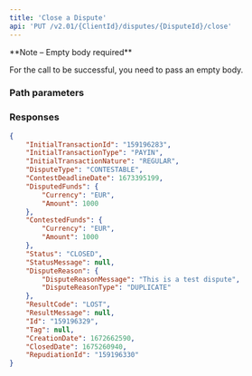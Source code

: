 ```yaml
---
title: 'Close a Dispute'  
api: 'PUT /v2.01/{ClientId}/disputes/{DisputeId}/close'  
---
```




<Note>  
**Note – Empty body required** 
  
For the call to be successful, you need to pass an empty body.  
</Note>  

### Path parameters  

<DisputeId />  

### Responses  

<AccordionGroup><Accordion title="200">  

<InitialTransactionIdResponse />  

<InitialTransactionTypeResponse />  

<InitialTransactionNatureResponse />  

<DisputeTypeResponse />  

<ContestDeadlineDateResponse />  

<DisputedFundsResponse />  

<ContestedFundsResponse />  

<Status3Response />  

<StatusMessageResponse />  

<DisputeReasonResponse />  

<ResultCode1Response />  

<ResultMessageResponse />  

<IdResponse />  

<Tag2Response />  

<CreationDateResponse />  

<ClosedDateResponse />  

<RepudiationIdResponse /></Accordion></AccordionGroup>  

<ResponseExample>  

```json 200
{
    "InitialTransactionId": "159196283",
    "InitialTransactionType": "PAYIN",
    "InitialTransactionNature": "REGULAR",
    "DisputeType": "CONTESTABLE",
    "ContestDeadlineDate": 1673395199,
    "DisputedFunds": {
        "Currency": "EUR",
        "Amount": 1000
    },
    "ContestedFunds": {
        "Currency": "EUR",
        "Amount": 1000
    },
    "Status": "CLOSED",
    "StatusMessage": null,
    "DisputeReason": {
        "DisputeReasonMessage": "This is a test dispute",
        "DisputeReasonType": "DUPLICATE"
    },
    "ResultCode": "LOST",
    "ResultMessage": null,
    "Id": "159196329",
    "Tag": null,
    "CreationDate": 1672662590,
    "ClosedDate": 1675260940,
    "RepudiationId": "159196330"
}  
 ```  

</ResponseExample>  

<RequestExample>  
  <RestCloseDispute />
  <PhpCloseDispute />
  <NodeCloseDispute />
  <RubyCloseDispute />
  <JavaCloseDispute />
  <CloseDisputePython />
  <NetCloseDispute />
</RequestExample>